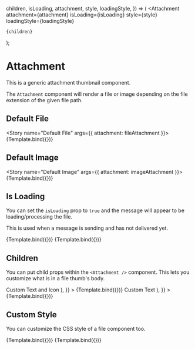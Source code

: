 


<Meta title="ChatFeed/MessageList/Message/Attachment" component={Attachment} />

  children,
  isLoading,
  attachment,
  style,
  loadingStyle,
}) => (
  <Attachment
    attachment={attachment}
    isLoading={isLoading}
    style={style}
    loadingStyle={loadingStyle}
  >
    {children}
  </Attachment>
);

# Attachment

This is a generic attachment thumbnail component.

The `Attachment` component will render a file or image depending on the file extension of the given file path.

## Default File

<Story name="Default File" args={{ attachment: fileAttachment }}>
  {Template.bind({})}
</Story>

<ArgsTable story="Default File" />

## Default Image

<Story name="Default Image" args={{ attachment: imageAttachment }}>
  {Template.bind({})}
</Story>

<ArgsTable story="Default Image" />

## Is Loading

You can set the `isLoading` prop to `true` and the message will appear to be loading/processing the file.

This is used when a message is sending and has not delivered yet.

<Canvas>
  <Story
    name="File Is Loading"
    args={{ attachment: fileAttachment, isLoading: true }}
  >
    {Template.bind({})}
  </Story>
</Canvas>

<Canvas>
  <Story
    name="Image Is Loading"
    args={{ attachment: imageAttachment, isLoading: true }}
  >
    {Template.bind({})}
  </Story>
</Canvas>

## Children

You can put child props within the `<Attachment />` component. This lets you customize what is in a file thumb's body.

<Canvas>
  <Story
    name="File Children"
    args={{
      attachment: fileAttachment,
      children: (
        <div>
          <FileOutlined /> Custom Text and Icon
        </div>
      ),
    }}
  >
    {Template.bind({})}
  </Story>
</Canvas>

<Canvas>
  <Story
    name="Image Children"
    args={{
      attachment: imageAttachment,
      isLoading: true,
      children: (
        <div style={{ color: 'black', padding: '12px' }}>
          <FileOutlined /> Custom Text
        </div>
      ),
    }}
  >
    {Template.bind({})}
  </Story>
</Canvas>

## Custom Style

You can customize the CSS style of a file component too.

<Canvas>
  <Story
    name="File Custom Style"
    args={{
      attachment: fileAttachment,
      style: {
        backgroundColor: 'rgb(74, 81, 98)',
        border: 'none',
        color: 'white',
      },
      loadingStyle: {
        backgroundColor: 'rgb(74, 81, 98)',
        border: 'none',
        color: 'white',
      },
    }}
  >
    {Template.bind({})}
  </Story>
</Canvas>

<Canvas>
  <Story
    name="Image Custom Style"
    args={{
      attachment: imageAttachment,
      style: {
        backgroundColor: 'rgb(74, 81, 98)',
        border: 'none',
      },
      loadingStyle: {
        backgroundColor: 'rgb(74, 81, 98)',
        border: 'none',
        color: 'white',
      },
    }}
  >
    {Template.bind({})}
  </Story>
</Canvas>
